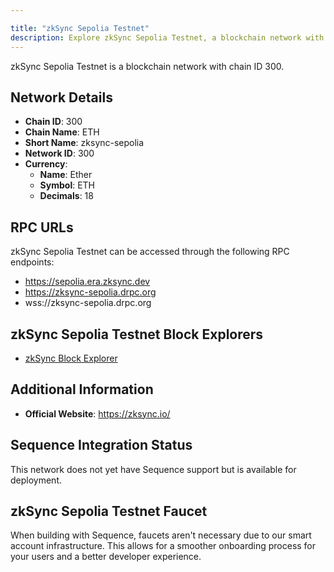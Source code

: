 ```yaml
---

title: "zkSync Sepolia Testnet"
description: Explore zkSync Sepolia Testnet, a blockchain network with chain ID 300. Learn about its native currency, Ether, and how to interact with the network.
---
```




zkSync Sepolia Testnet is a blockchain network with chain ID 300.

## Network Details

- **Chain ID**: 300
- **Chain Name**: ETH
- **Short Name**: zksync-sepolia
- **Network ID**: 300
- **Currency**: 
  - **Name**: Ether
  - **Symbol**: ETH
  - **Decimals**: 18

## RPC URLs

zkSync Sepolia Testnet can be accessed through the following RPC endpoints:

- https://sepolia.era.zksync.dev
- https://zksync-sepolia.drpc.org
- wss://zksync-sepolia.drpc.org

## zkSync Sepolia Testnet Block Explorers

- [zkSync Block Explorer](https://sepolia.explorer.zksync.io)

## Additional Information

- **Official Website**: https://zksync.io/

## Sequence Integration Status

This network does not yet have Sequence support but is available for deployment.

## zkSync Sepolia Testnet Faucet

When building with Sequence, faucets aren't necessary due to our smart account infrastructure. This allows for a smoother onboarding process for your users and a better developer experience.
